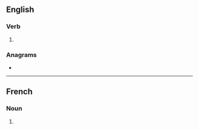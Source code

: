{{also|allurés}}
==English==

===Verb===
{{head|en|verb form}}

# {{en-third-person singular of|allurer}}

===Anagrams===
* {{anagrams|en|Laurels|laurels}}

----

==French==

===Noun===
{{head|fr|noun plural form|g=f}}

# {{plural of|allure|lang=fr}}